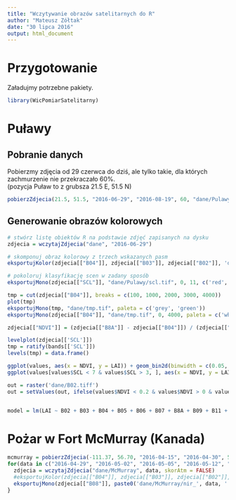 ```yaml
---
title: "Wczytywanie obrazów satelitarnych do R"
author: "Mateusz Zółtak"
date: "30 lipca 2016"
output: html_document
---
```


# Przygotowanie

Załadujmy potrzebne pakiety.

```r
library(WicPomiarSatelitarny)
```

# Puławy

## Pobranie danych

Pobierzmy zdjęcia od 29 czerwca do dziś, ale tylko takie, dla których zachmurzenie nie przekraczało 60%.  
(pozycja Puław to z grubsza 21.5 E, 51.5 N)

```r
pobierzZdjecia(21.5, 51.5, "2016-06-29", "2016-08-19", 60, "dane/Pulawy")
```

## Generowanie obrazów kolorowych

```r
# stwórz listę obiektów R na podstawie zdjęć zapisanych na dysku
zdjecia = wczytajZdjecia("dane", "2016-06-29")

# skomponuj obraz kolorowy z trzech wskazanych pasm
eksportujKolor(zdjecia[["B04"]], zdjecia[["B03"]], zdjecia[["B02"]], 'dane/Pulawy/rgb.tif', 0, 5000)

# pokoloruj klasyfikację scen w zadany sposób
eksportujMono(zdjecia[["SCL"]], "dane/Pulawy/scl.tif", 0, 11, c('red', 'red', 'white', 'white', 'green', 'brown', 'blue', 'white', 'white', 'white', 'white', 'white'))

tmp = cut(zdjecia[["B04"]], breaks = c(100, 1000, 2000, 3000, 4000))
plot(tmp)
eksportujMono(tmp, "dane/tmp.tif", paleta = c('grey', 'green'))
eksportujMono(zdjecia[["B04"]], "dane/tmp.tif", 0, 4000, paleta = c('white', 'green'))

zdjecia[["NDVI"]] = (zdjecia[["B8A"]] - zdjecia[["B04"]]) / (zdjecia[["B8A"]] + zdjecia[["B04"]])

levelplot(zdjecia[['SCL']])
tmp = ratify(bands[['SCL']])
levels(tmp) = data.frame()

ggplot(values, aes(x = NDVI, y = LAI)) + geom_bin2d(binwidth = c(0.05, 100))
ggplot(values[values$SCL < 7 & values$SCL > 3, ], aes(x = NDVI, y = LAI)) + geom_bin2d(binwidth = c(0.05, 100))

out = raster('dane/B02.tiff')
out = setValues(out, ifelse(values$NDVI < 0.2 & values$NDVI > 0 & values$LAI > 1300 & values$LAI < 2000, 1, NA))


model = lm(LAI ~ B02 + B03 + B04 + B05 + B06 + B07 + B8A + B09 + B11 + B12, data = values[values$SCL < 7 & values$SCL > 3, ])
```

# Pożar w Fort McMurray (Kanada)

```r
mcmurray = pobierzZdjecia(-111.37, 56.70, "2016-04-15", "2016-04-30", 50, "dane/McMurray")
for(data in c("2016-04-29", "2016-05-02", "2016-05-05", "2016-05-12", "2016-05-15", "2016-05-25")){
  zdjecia = wczytajZdjecia("dane/McMurray", data, skorAtm = FALSE)
  #eksportujKolor(zdjecia[["B04"]], zdjecia[["B03"]], zdjecia[["B02"]], paste0('dane/McMurray/rgb_', data, '.tif'), 0, 2000)
  eksportujMono(zdjecia[["B08"]], paste0('dane/McMurray/nir_', data, '.tif'), 0, 3000, paleta = c('white', 'red'))
}

```